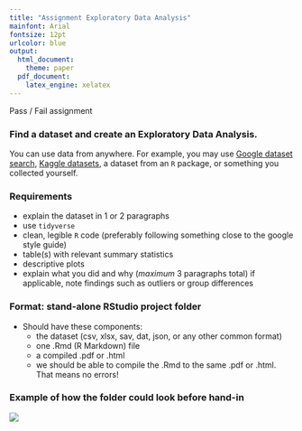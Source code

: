 ```yaml
---
title: "Assignment Exploratory Data Analysis"
mainfont: Arial
fontsize: 12pt
urlcolor: blue
output: 
  html_document:
    theme: paper
  pdf_document:
    latex_engine: xelatex
---
```


Pass / Fail assignment

### Find a dataset and create an Exploratory Data Analysis. 
You can use data from anywhere. For example, you may use [Google dataset search](https://toolbox.google.com/datasetsearch), [Kaggle datasets](https://www.kaggle.com/datasets), a dataset from an `R` package, or something you collected yourself.

### Requirements
- explain the dataset in 1 or 2 paragraphs
- use `tidyverse`
- clean, legible `R` code (preferably following something close to the google style guide)
- table(s) with relevant summary statistics
- descriptive plots
- explain what you did and why (_maximum_ 3 paragraphs total) if applicable, note findings such as outliers or group differences

### Format: stand-alone RStudio project folder
- Should have these components:
  - the dataset (csv, xlsx, sav, dat, json, or any other common format)
  - one .Rmd (R Markdown) file
  - a compiled .pdf or .html
  - we should be able to compile the .Rmd to the same .pdf or .html. That means no errors!

### Example of how the folder could look before hand-in

![](images/folder.png)